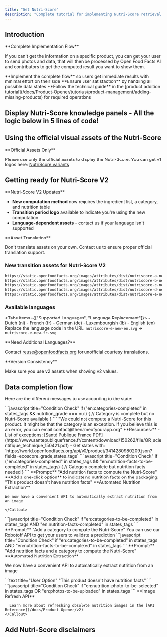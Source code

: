 ```yaml
---
title: "Get Nutri-Score"
description: "Complete tutorial for implementing Nutri-Score retrieval including v2 transition, data completion flows, and user experience best practices."
---
```



## Introduction

<Callout type="info">
**Complete Implementation Flow**

If you can't get the information on a specific product, you can get your user to send photos and data, that will then be processed by Open Food Facts AI and contributors to get the computed result you want to show them.

</Callout>

<Steps>
  <Step>
    **Implement the complete flow** so users get immediate results with minimal
    effort on their side
  </Step>
  <Step>**Ensure user satisfaction** by handling all possible data states</Step>
  <Step>
    **Follow the technical guide** in the [product addition
    tutorial](/docs/Product-Opener/tutorials/product-management/adding-missing-products) for required operations
  </Step>
</Steps>

## Display Nutri-Score knowledge panels - All the logic below in 5 lines of code!

<Cards>
  <Card
    title="Dart Package Integration"
    description="Knowledge Panels are already implemented in the Dart package"
    href="#"
  />
  <Card
    title="JSON API Implementation"
    description="Simple to implement from the JSON API"
    href="#"
  />
  <Card
    title="Future-Ready Knowledge"
    description="Consume present and future knowledge from Open Food Facts"
    href="#"
  />
</Cards>

## Using the official visual assets of the Nutri-Score

<Callout type="warn">
**Official Assets Only**

Please use only the official assets to display the Nutri-Score. You can get v1 logos here: [NutriScore variants](https://drive.google.com/drive/u/1/folders/1SL2hgqYHSLMhYjMze9nYXV9GOdGMBgc)

</Callout>

## Getting ready for Nutri-Score V2

<Callout type="info">
**Nutri-Score V2 Updates**

- **New computation method** now requires the ingredient list, a category, and nutrition table
- **Transition period logo** available to indicate you're using the new computation
- **Language-dependent assets** - contact us if your language isn't supported

</Callout>

<Callout type="warn">
**Asset Translation**

Don't translate assets on your own. Contact us to ensure proper official translation support.

</Callout>

### New transition assets for Nutri-Score V2

```bash title="Nutri-Score V2 Asset URLs"
https://static.openfoodfacts.org/images/attributes/dist/nutriscore-a-new-en.svg
https://static.openfoodfacts.org/images/attributes/dist/nutriscore-b-new-en.svg
https://static.openfoodfacts.org/images/attributes/dist/nutriscore-c-new-en.svg
https://static.openfoodfacts.org/images/attributes/dist/nutriscore-d-new-en.svg
https://static.openfoodfacts.org/images/attributes/dist/nutriscore-e-new-en.svg
```

### Available languages

<Tabs items={["Supported Languages", "Language Replacement"]}>
  <Tab value="Supported Languages">
    - Dutch (nl) 
    - French (fr) 
    - German (de) 
    - Luxembourgish (lb) 
    - English (en)
  </Tab>
  <Tab value="Language Replacement">
    Replace the language code in the URL: `nutriscore-e-new-en.svg` →
    `nutriscore-e-new-fr.svg`
  </Tab>
</Tabs>

<Callout>
**Need Additional Languages?**

Contact [reuse@openfoodfacts.org](mailto:reuse@openfoodfacts.org) for unofficial courtesy translations.

</Callout>

<Callout type="warn">
**Version Consistency**

Make sure you use v2 assets when showing v2 values.

</Callout>

## Data completion flow

Here are the different messages to use according to the state:

<Steps>
  <Step title="If category is present but no Nutri-Score">
    ```javascript title="Condition Check"
    if ("en:categories-completed" in states_tags && nutrition_grade === null) {
      // Category is complete but no Nutri-Score available
    }
    ```
    <Callout type="info">
      "We could not compute a Nutri-Score for this product. It might be that the category is an exception. If you believe this is an error, you can email contact@thenameofyourapp.org"
    </Callout>
    <Callout type="info">
      **Resources:**
      - List of exceptions: [Santé Publique France PDF](https://www.santepubliquefrance.fr/content/download/150262/file/QR_scientifique_technique_150421.pdf)
      - Get states with: `https://world.openfoodfacts.org/api/v0/product/3414280980209.json?fields=ecoscore_grade,states_tags`
    </Callout>
  </Step>
  <Step title="If category is present but no nutrition">
    ```javascript title="Condition Check"
    if ("en:categories-completed" in states_tags && "en:nutrition-facts-to-be-completed" in states_tags) {
      // Category complete but nutrition facts needed
    }
    ```
    <Callout type="info">
      **Prompt:** "Add nutrition facts to compute the Nutri-Score"
    </Callout>
    <Callout type="info">
      **Add a one-click option** to indicate no nutrition facts on the packaging: "This product doesn't have nutrition facts"
    </Callout>
    <Callout type="info">
      **Automated Nutrition Extraction**

    We now have a convenient API to automatically extract nutrition from an image

    </Callout>

  </Step>
<Step title="If nutrition is present but no category">
```javascript title="Condition Check"
if "en:categories-to-be-completed" in states_tags AND "en:nutrition-facts-completed" in states_tags
```
<Callout type="info">
  **Prompt:** "Add a category to compute the Nutri-Score"
</Callout>
</Step>
<Step title="Help the user add the category if it is missing">
<Card title="Robotoff API Integration" href="/docs/Robotoff">
You can use our Robotoff API to get your users to validate a prediction
</Card>
</Step>
<Step title="If no category and no nutrition">
```javascript title="Condition Check"
if "en:categories-to-be-completed" in states_tags AND "en:nutrition-facts-to-be-completed" in states_tags
```
<Callout type="info">
  **Prompt:** "Add nutrition facts and a category to compute the Nutri-Score"
</Callout>
<Callout type="info">
**Automated Nutrition Extraction**

We now have a convenient API to automatically extract nutrition from an image

</Callout>
</Step>
<Step title="Add a one-click option to indicate no nutrition facts on the packaging">
```text title="User Option"
"This product doesn't have nutrition facts"
```
</Step>
  <Step title="If the nutrition image is missing">
  ```javascript title="Condition Check"
  if "en:nutrition-photo-to-be-selected" in states_tags OR "en:photos-to-be-uploaded" in states_tags
  ```
  </Step>
  <Step title="If the nutrition image is obsolete using the image refresh API">
    <Callout type="info">
      **Image Refresh API**
      
      Learn more about refreshing obsolete nutrition images in the [API Reference](/docs/Product-Opener/v2)
    </Callout>
  </Step>
</Steps>

## Add Nutri-Score disclaimers
